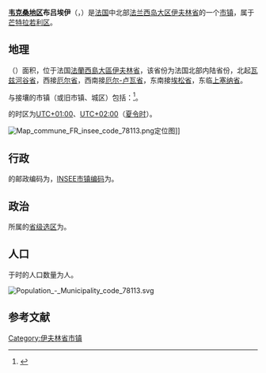 {{noteTA|G1=法国地名}}
{{Infobox French commune
|name                   = 韦克桑地区布吕埃伊
|native_name            = Brueil-en-Vexin
|image                  = Brueil-en-Vexin - Mairie01.jpg
|caption                = 市政厅
|arrondissement         = [[芒特拉若利区|芒特拉若利区]]
}}
'''[[韦克桑|韦克桑地区]]布吕埃伊'''（{{lang-fr|Brueil-en-Vexin}}，{{IPA-fr|bʁyɛj ɑ̃ vɛksɛ̃}}）是[[法国|法国]]中北部[[法兰西岛大区|法兰西岛大区]][[伊夫林省|伊夫林省]]的一个[[市镇_(法国)|市镇]]，属于[[芒特拉若利区|芒特拉若利区]]。 

== 地理 ==
{{PAGENAMEBASE}}（{{wikidata|property|linked|P625}}）面积{{wikidata|properties|P2046}}，位于法国[[法蘭西島大區|法蘭西島大區]][[伊夫林省|伊夫林省]]，该省份为法国北部内陆省份，北起[[瓦兹河谷省|瓦兹河谷省]]，西接[[厄尔省|厄尔省]]，西南接[[厄尔-卢瓦省|厄尔-卢瓦省]]，东南接[[埃松省|埃松省]]，东临[[上塞纳省|上塞纳省]]。

与{{PAGENAMEBASE}}接壤的市镇（或旧市镇、城区）包括：{{Wikidata|properties|linked|P47}}<ref name="geo">{{Cite web|url=https://www.geoportail.gouv.fr/carte|title=Carte|accessdate=2020-03-22|author=Géoportail|language=fr|publisher=Géoportail|archive-date=2017-01-29|archive-url=https://web.archive.org/web/20170129154129/https://www.geoportail.gouv.fr/carte/|dead-url=no}}</ref>。

{{PAGENAMEBASE}}的时区为[[UTC+01:00|UTC+01:00]]、[[UTC+02:00|UTC+02:00]]（[[夏时制|夏令时]]）。

[[File:Map_commune_FR_insee_code_78113.png|thumb]]定位图]]{{Clear|left}}
== 行政 ==
{{PAGENAMEBASE}}的邮政编码为{{wikidata|properties|P281}}，[[法国国家统计与经济研究所|INSEE市镇编码]]为{{wikidata|properties|P374}}。

== 政治 ==
{{PAGENAMEBASE}}所属的[[縣_(法國)|省级选区]]为{{WikidataLink|{{wikidata|properties|raw|best||P7938}}}}。

== 人口 ==
{{PAGENAMEBASE}}于{{wikidata|qualifier|P1082|P585}}时的人口数量为{{wikidata|property|raw|P1082}}人。

[[File:Population_-_Municipality_code_78113.svg|thumb]]{{Clear|left}}
== 参考文献 ==
{{Reflist}}

{{伊夫林省市镇}}
[[Category:伊夫林省市镇|Category:伊夫林省市镇]]